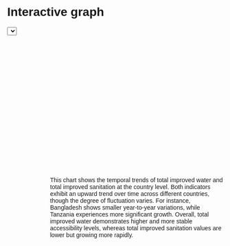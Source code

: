 # Interactive graph

```{=html}
<style>
  * {
    font-family: sans-serif;
  }
</style>
```
::: {#plot}
```{=html}
<select id="countrySelect"></select>
<svg width="800" height="500"></svg>

<style>
  #conclusion-box {
    margin-left: 100px;
  }
</style>
<div id="conclusion-box">
  <p>
  This chart shows the temporal trends of total improved water and total improved sanitation at the country level. Both indicators exhibit an upward trend over time across different countries, though the degree of fluctuation varies. For instance, Bangladesh shows smaller year-to-year variations, while Tanzania experiences more significant growth. Overall, total improved water demonstrates higher and more stable accessibility levels, whereas total improved sanitation values are lower but growing more rapidly.
  </p >
</div>
```
:::

```{=html}
<script src="https://cdn.jsdelivr.net/npm/d3@7"></script>
```
```{=html}
<script src="scripts/myscript.js"></script>
```
